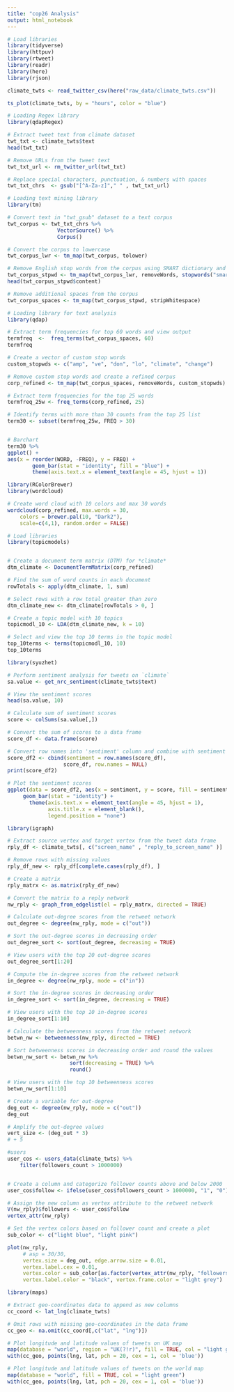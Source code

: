 ```yaml
---
title: "cop26 Analysis"
output: html_notebook
---
```


```r
# Load libraries
library(tidyverse)
library(httpuv)
library(rtweet)
library(readr)
library(here)
library(rjson)
```

```r

climate_twts <- read_twitter_csv(here("raw_data/climate_twts.csv"))

```

```r
ts_plot(climate_twts, by = "hours", color = "blue")
```

```r
# Loading Regex library
library(qdapRegex)

# Extract tweet text from climate dataset
twt_txt <- climate_twts$text
head(twt_txt)

# Remove URLs from the tweet text
twt_txt_url <- rm_twitter_url(twt_txt)

# Replace special characters, punctuation, & numbers with spaces
twt_txt_chrs  <- gsub("[^A-Za-z]"," " , twt_txt_url)

# Loading text mining library
library(tm)

# Convert text in "twt_gsub" dataset to a text corpus
twt_corpus <- twt_txt_chrs %>% 
                VectorSource() %>% 
                Corpus() 

# Convert the corpus to lowercase
twt_corpus_lwr <- tm_map(twt_corpus, tolower) 

# Remove English stop words from the corpus using SMART dictionary and view the corpus
twt_corpus_stpwd <- tm_map(twt_corpus_lwr, removeWords, stopwords("smart"))
head(twt_corpus_stpwd$content)

# Remove additional spaces from the corpus
twt_corpus_spaces <- tm_map(twt_corpus_stpwd, stripWhitespace)

# Loading library for text analysis
library(qdap)

# Extract term frequencies for top 60 words and view output
termfreq  <-  freq_terms(twt_corpus_spaces, 60)
termfreq
```

```r
# Create a vector of custom stop words
custom_stopwds <- c("amp", "ve", "don", "lo", "climate", "change")

# Remove custom stop words and create a refined corpus
corp_refined <- tm_map(twt_corpus_spaces, removeWords, custom_stopwds) 

# Extract term frequencies for the top 25 words
termfreq_25w <- freq_terms(corp_refined, 25)

# Identify terms with more than 30 counts from the top 25 list
term30 <- subset(termfreq_25w, FREQ > 30)


# Barchart
term30 %>% 
ggplot() +
aes(x = reorder(WORD, -FREQ), y = FREQ) +
		geom_bar(stat = "identity", fill = "blue") + 
        theme(axis.text.x = element_text(angle = 45, hjust = 1))
```

```r
library(RColorBrewer)
library(wordcloud)

# Create word cloud with 10 colors and max 30 words
wordcloud(corp_refined, max.words = 30, 
    colors = brewer.pal(10, "Dark2"), 
    scale=c(4,1), random.order = FALSE)
```

```r

# Load libraries
library(topicmodels)


# Create a document term matrix (DTM) for *climate*
dtm_climate <- DocumentTermMatrix(corp_refined)

# Find the sum of word counts in each document
rowTotals <- apply(dtm_climate, 1, sum)

# Select rows with a row total greater than zero
dtm_climate_new <- dtm_climate[rowTotals > 0, ]

# Create a topic model with 10 topics
topicmodl_10 <- LDA(dtm_climate_new, k = 10)

# Select and view the top 10 terms in the topic model
top_10terms <- terms(topicmodl_10, 10)
top_10terms 


```

```r
library(syuzhet)

# Perform sentiment analysis for tweets on `climate` 
sa.value <- get_nrc_sentiment(climate_twts$text)

# View the sentiment scores
head(sa.value, 10)
```

```r
# Calculate sum of sentiment scores
score <- colSums(sa.value[,])

# Convert the sum of scores to a data frame
score_df <- data.frame(score)

# Convert row names into 'sentiment' column and combine with sentiment scores
score_df2 <- cbind(sentiment = row.names(score_df),  
				  score_df, row.names = NULL)
print(score_df2)

# Plot the sentiment scores
ggplot(data = score_df2, aes(x = sentiment, y = score, fill = sentiment)) +
  	 geom_bar(stat = "identity") +
       theme(axis.text.x = element_text(angle = 45, hjust = 1),
             axis.title.x = element_blank(),
             legend.position = "none")
```

```r
library(igraph)

# Extract source vertex and target vertex from the tweet data frame
rply_df <- climate_twts[, c("screen_name" , "reply_to_screen_name" )]

# Remove rows with missing values
rply_df_new <- rply_df[complete.cases(rply_df), ]

# Create a matrix
rply_matrx <- as.matrix(rply_df_new)

# Convert the matrix to a reply network
nw_rply <- graph_from_edgelist(el = rply_matrx, directed = TRUE)

# Calculate out-degree scores from the retweet network
out_degree <- degree(nw_rply, mode = c("out"))

# Sort the out-degree scores in decreasing order
out_degree_sort <- sort(out_degree, decreasing = TRUE)

# View users with the top 20 out-degree scores
out_degree_sort[1:20]
```

```r
# Compute the in-degree scores from the retweet network
in_degree <- degree(nw_rply, mode = c("in"))

# Sort the in-degree scores in decreasing order
in_degree_sort <- sort(in_degree, decreasing = TRUE)

# View users with the top 10 in-degree scores
in_degree_sort[1:10]
```

```r
# Calculate the betweenness scores from the retweet network
betwn_nw <- betweenness(nw_rply, directed = TRUE)

# Sort betweenness scores in decreasing order and round the values
betwn_nw_sort <- betwn_nw %>%
                    sort(decreasing = TRUE) %>%
                    round()

# View users with the top 10 betweenness scores 
betwn_nw_sort[1:10]
```

```r
# Create a variable for out-degree
deg_out <- degree(nw_rply, mode = c("out"))
deg_out

# Amplify the out-degree values
vert_size <- (deg_out * 3)
# + 5

#users
user_cos <- users_data(climate_twts) %>%
    filter(followers_count > 1000000)


# Create a column and categorize follower counts above and below 2000
user_cos$follow <- ifelse(user_cos$followers_count > 1000000, "1", "0")

# Assign the new column as vertex attribute to the retweet network
V(nw_rply)$followers <- user_cos$follow
vertex_attr(nw_rply)

# Set the vertex colors based on follower count and create a plot
sub_color <- c("light blue", "light pink")

plot(nw_rply,
     # asp = 30/30,
     vertex.size = deg_out, edge.arrow.size = 0.01,
     vertex.label.cex = 0.01,
     vertex.color = sub_color[as.factor(vertex_attr(nw_rply, "followers"))],
     vertex.label.color = "black", vertex.frame.color = "light grey")
```

```r

library(maps)

# Extract geo-coordinates data to append as new columns
cc_coord <- lat_lng(climate_twts)

# Omit rows with missing geo-coordinates in the data frame
cc_geo <- na.omit(cc_coord[,c("lat", "lng")])

# Plot longitude and latitude values of tweets on UK map
map(database = "world", region = "UK(?!r)", fill = TRUE, col = "light green")
with(cc_geo, points(lng, lat, pch = 20, cex = 1, col = 'blue'))

# Plot longitude and latitude values of tweets on the world map
map(database = "world", fill = TRUE, col = "light green")
with(cc_geo, points(lng, lat, pch = 20, cex = 1, col = 'blue'))
```

